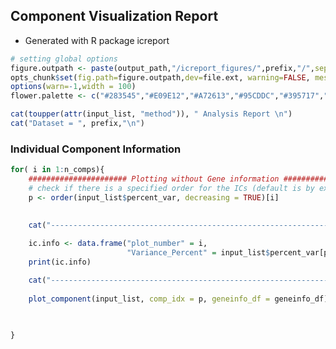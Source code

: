 ## Component Visualization Report 

+ Generated with R package icreport

```r
# setting global options 
figure.outpath <- paste(output_path,"/icreport_figures/",prefix,"/",sep="")
opts_chunk$set(fig.path=figure.outpath,dev=file.ext, warning=FALSE, message=FALSE)
options(warn=-1,width = 100)
flower.palette <- c("#283545","#E09E12","#A72613","#95CDDC","#395717","#3A3B35","#D68931","#442243")
```

```r

cat(toupper(attr(input_list, "method")), " Analysis Report \n")
cat("Dataset = ", prefix,"\n")

```



### Individual Component Information

```r

for( i in 1:n_comps){
    ###################### Plotting without Gene information ########################## 
    # check if there is a specified order for the ICs (default is by explained variance)
    p <- order(input_list$percent_var, decreasing = TRUE)[i]
    
    
    cat("------------------------------------------------------------------------------","\n")

    ic.info <- data.frame("plot_number" = i,
                          "Variance_Percent" = input_list$percent_var[p])
    print(ic.info)

    cat("------------------------------------------------------------------------------","\n")
    
    plot_component(input_list, comp_idx = p, geneinfo_df = geneinfo_df)
    

    
}

```


